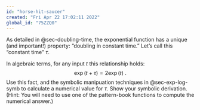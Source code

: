 ```yaml
---
id: "horse-hit-saucer"
created: "Fri Apr 22 17:02:11 2022"
global_id: "75ZZQ0"
---
```




As detailed in @sec-doubling-time, the exponential function has a unique (and important!) property: "doubling in constant time." Let's call this "constant time" $\tau$. 

In algebraic terms, for any input $t$ this relationship holds:
$$\exp(t + \tau) = 2 \exp(t)\ .$$ Use this fact, and the symbolic manipuation techniques in @sec-exp-log-symb to calculate a numerical value for $\tau$. Show your symbolic derivation. (Hint: You will need to use one of the pattern-book functions to compute the numerical answer.)

